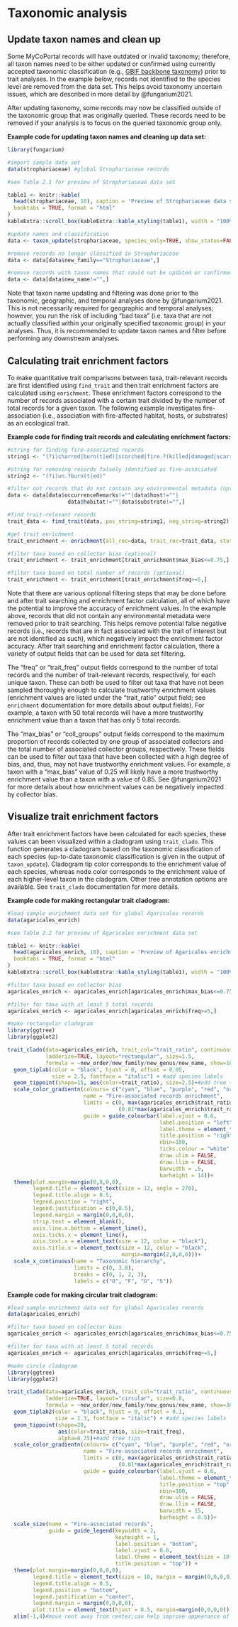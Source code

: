 # Taxonomic analysis {#tax}

## Update taxon names and clean up

Some MyCoPortal records will have outdated or invalid taxonomy; therefore, all taxon names need to be either updated or confirmed using currently accepted taxonomic classification (e.g., [GBIF backbone taxonomy](https://www.gbif.org/dataset/d7dddbf4-2cf0-4f39-9b2a-bb099caae36c)) prior to trait analyses. In the example below, records not identified to the species level are removed from the data set. This helps avoid taxonomy uncertain issues, which are described in more detail by @fungarium2021.

After updating taxonomy, some records may now be classified outside of the taxonomic group that was originally queried. These records need to be removed if your analysis is to focus on the queried taxonomic group only. 

**Example code for updating taxon names and cleaning up data set:**
```r
library(fungarium)

#import sample data set
data(strophariaceae) #global Strophariaceae records

#see Table 2.1 for preview of Strophariaceae data set
```

```r
table1 <- knitr::kable(
  head(strophariaceae, 10), caption = 'Preview of Strophariaceae data set',
  booktabs = TRUE, format = "html"
)
kableExtra::scroll_box(kableExtra::kable_styling(table1), width = "100%", height = "300px")
```

```r
#update names and classification
data <- taxon_update(strophariaceae, species_only=TRUE, show_status=FALSE) 

#remove records no longer classified in Strophariaceae
data <- data[data$new_family=="Strophariaceae",] 

#remove records with taxon names that could not be updated or confirmed
data <- data[data$new_name!="",]
```

Note that taxon name updating and filtering was done prior to the taxonomic, geographic, and temporal analyses done by @fungarium2021. This is not necessarily required for geographic and temporal analyses; however, you run the risk of including "bad taxa" (i.e. taxa that are not actually classified within your originally specified taxonomic group) in your analyses. Thus, it is recommended to update taxon names and filter before performing any downstream analyses.

## Calculating trait enrichment factors

To make quantitative trait comparisons between taxa, trait-relevant records are first identified using `find_trait` and then trait enrichment factors are calculated using `enrichment`. These enrichment factors correspond to the number of records associated with a certain trait divided by the number of total records for a given taxon. The following example investigates fire-association (i.e., association with fire-affected habitat, hosts, or substrates) as an ecological trait.

**Example code  for finding trait records and calculating enrichment factors:**
```r
#string for finding fire-associated records
string1 <- "(?i)charred|burn(t|ed)|scorched|fire.?(killed|damaged|scarred)|killed.by.fire"

#string for removing records falsely identified as fire-associated
string2 <- "(?i)un.?burn(t|ed)"

#filter out records that do not contain any environmental metadata (optional)
data <- data[data$occurrenceRemarks!=""|data$host!=""|
                   data$habitat!=""|data$substrate!="",]

#find trait-relevant records
trait_data <- find_trait(data, pos_string=string1, neg_string=string2)

#get trait enrichment
trait_enrichment <- enrichment(all_rec=data, trait_rec=trait_data, status_feed=FALSE)

#filter taxa based on collector bias (optional)
trait_enrichment <- trait_enrichment[trait_enrichment$max_bias<=0.75,]

#filter taxa based on total number of records (optional)
trait_enrichment <- trait_enrichment[trait_enrichment$freq>=5,]
```

Note that there are various optional filtering steps that may be done before and after trait searching and enrichment factor calculation, all of which have the potential to improve the accuracy of enrichment values. In the example above, records that did not contain any environmental metadata were removed prior to trait searching. This helps remove potential false negative records (i.e., records that are in fact associated with the trait of interest but are not identified as such), which negatively impact the enrichment factor accuracy. After trait searching and enrichment factor calculation, there a variety of output fields that can be used for data set filtering.

The "freq" or "trait_freq" output fields correspond to the number of total records and the number of trait-relevant records, respectively, for each unique taxon. These can both be used to filter out taxa that have not been sampled thoroughly enough to calculate trustworthy enrichment values (enrichment values are listed under the "trait_ratio" output field; see `enrichment` documentation for more details about output fields). For example, a taxon with 50 total records will have a more trustworthy enrichment value than a taxon that has only 5 total records.

The "max_bias" or "coll_groups" output fields correspond to the maximum proportion of records collected by one group of associated collectors and the total number of associated collector groups, respectively. These fields can be used to filter out taxa that have been collected with a high degree of bias, and, thus, may not have trustworthy enrichment values. For example, a taxon with a "max_bias" value of 0.25 will likely have a more trustworthy enrichment value than a taxon with a value of 0.85. See @fungarium2021 for more details about how enrichment values can be negatively impacted by collector bias.

## Visualize trait enrichment factors

After trait enrichment factors have been calculated for each species, these values can been visualized within a cladogram using `trait_clado`. This function generates a cladogram based on the taxonomic classification of each species (up-to-date taxonomic classification is given in the output of `taxon_update`). Cladogram tip color corresponds to the enrichment value of each species, whereas node color corresponds to the enrichment value of each higher-level taxon in the cladogram. Other tree annotation options are available. See `trait_clado` documentation for more details.

**Example code for making rectangular trait cladogram:**
```r
#load sample enrichment data set for global Agaricales records
data(agaricales_enrich)

#see Table 2.2 for preview of Agaricales enrichment data set
```

```r
table1 <- knitr::kable(
  head(agaricales_enrich, 10), caption = 'Preview of Agaricales enrichment data set',
  booktabs = TRUE, format = "html"
)
kableExtra::scroll_box(kableExtra::kable_styling(table1), width = "100%", height = "300px")
```

```r

#filter taxa based on collector bias
agaricales_enrich <- agaricales_enrich[agaricales_enrich$max_bias<=0.75,]

#filter for taxa with at least 5 total records
agaricales_enrich <- agaricales_enrich[agaricales_enrich$freq>=5,]

#make rectangular cladogram
library(ggtree)
library(ggplot2)

trait_clado(data=agaricales_enrich, trait_col="trait_ratio", continuous=TRUE,
            ladderize=TRUE, layout="rectangular", size=1.5,
            formula = ~new_order/new_family/new_genus/new_name, show=100)+#make tree
  geom_tiplab(color = "black", hjust = 0, offset = 0.05,
              size = 2.5, fontface = "italic") + #add species labels
  geom_tippoint(shape=15, aes(color=trait_ratio), size=2.5)+#add tree tips
  scale_color_gradientn(colours= c("cyan", "blue", "purple", "red", "orange"),
                        name = "Fire-associated records enrichment",
                        limits = c(0, max(agaricales_enrich$trait_ratio)+
                                   (0.01*max(agaricales_enrich$trait_ratio))),
                        guide = guide_colourbar(label.vjust = 0.6, 
                                                label.position = "left", 
                                                label.theme = element_text(size = 10, colour = "black", angle = 0), 
                                                title.position = "right", 
                                                nbin=100, 
                                                ticks.colour = "white",
                                                draw.ulim = FALSE, 
                                                draw.llim = FALSE, 
                                                barwidth = .5, 
                                                barheight = 14))+
  theme(plot.margin=margin(0,0,0,0), 
        legend.title = element_text(size = 12, angle = 270),
        legend.title.align = 0.5, 
        legend.position = "right", 
        legend.justification = c(0,0.5),
        legend.margin = margin(0,0,0,0),
        strip.text = element_blank(),
        axis.line.x.bottom = element_line(),
        axis.ticks.x = element_line(),
        axis.text.x = element_text(size = 12, color = "black"),
        axis.title.x = element_text(size = 12, color = "black",
                                    margin=margin(2,0,0,0)))+
  scale_x_continuous(name = "Taxonomic hierarchy", 
                     limits = c(0, 3.8), 
                     breaks = c(0, 1, 2, 3), 
                     labels = c("O", "F", "G", "S"))

```


**Example code for making circular trait cladogram:**
```r
#load sample enrichment data set for global Agaricales records
data(agaricales_enrich)

#filter taxa based on collector bias
agaricales_enrich <- agaricales_enrich[agaricales_enrich$max_bias<=0.75,]

#filter for taxa with at least 5 total records
agaricales_enrich <- agaricales_enrich[agaricales_enrich$freq>=5,]

#make circle cladogram
library(ggtree)
library(ggplot2)

trait_clado(data=agaricales_enrich, trait_col="trait_ratio", continuous=TRUE,
            ladderize=TRUE, layout="circular", size=0.8,
            formula = ~new_order/new_family/new_genus/new_name, show=300)+#make tree
  geom_tiplab2(color = "black", hjust = 0, offset = 0.1,
               size = 1.3, fontface = "italic") + #add species labels
  geom_tippoint(shape=20, 
                aes(color=trait_ratio, size=trait_freq), 
                alpha=0.75)+#add tree tips
  scale_color_gradientn(colours= c("cyan", "blue", "purple", "red", "orange"),
                        name = "Fire-associated records enrichment",
                        limits = c(0, max(agaricales_enrich$trait_ratio)+
                                   (0.01*max(agaricales_enrich$trait_ratio))),
                        guide = guide_colourbar(label.vjust = 0.6,
                                                label.theme = element_text(size = 10, colour = "black", angle = 0),
                                                title.position = "top",
                                                nbin=100,
                                                draw.ulim = FALSE,
                                                draw.llim = FALSE,
                                                barwidth = 15,
                                                barheight = 0.5))+
  scale_size(name = "Fire-associated records",
             guide = guide_legend(keywidth = 2,
                                  keyheight = 1,
                                  label.position = "bottom",
                                  label.vjust = 0.6,
                                  label.theme = element_text(size = 10, colour = "black", angle = 0),
                                  title.position = "top")) +
  theme(plot.margin=margin(0,0,0,0),
        legend.title = element_text(size = 10, margin = margin(0,0,0,0)),
        legend.title.align = 0.5,
        legend.position = "bottom",
        legend.justification = "center",
        legend.margin = margin(0,0,0,0),
        plot.title = element_text(hjust = 0.5, margin=margin(0,0,0,0)))+
  xlim(-1,4)#move root away from center;can help improve appearance of circle plot
```

